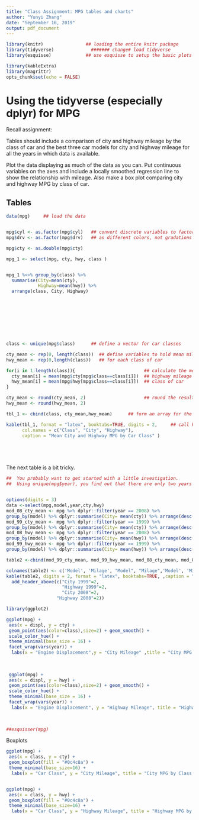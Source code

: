 ---
title: "Class Assignment: MPG tables and charts"
author: "Yunyi Zhang"
date: "September 16, 2019"
output: pdf_document
---

```{r setup, include=FALSE}
library(knitr)                ## loading the entire knitr package
library(tidyverse)              ####### change# load tidyverse
library(esquisse)             ## use esquisse to setup the basic plots

library(kableExtra)
library(magrittr)
opts_chunk$set(echo = FALSE)
```

# Using the tidyverse (especially dplyr) for MPG

Recall assignment:

Tables should include a comparison of city and highway mileage by the class of car and the best three car models for city and highway mileage for all the years in which data is available.  

Plot the data displaying as much of the data as you can. Put continuous variables on the axes and include a locally smoothed regression line to show the relationship with mileage.  Also make a box plot comparing city and highway MPG by class of car.  


## Tables




```{r}

data(mpg)     ## load the data


mpg$cyl <- as.factor(mpg$cyl)   ## convert discrete variables to factors so that they plot
mpg$drv <- as.factor(mpg$drv)   ## as different colors, not gradations of one color

mpg$cty <- as.double(mpg$cty)

mpg_1 <- select(mpg, cty, hwy, class )


mpg_1 %<>% group_by(class) %>% 
  summarise(City=mean(cty),
            Highway=mean(hwy)) %>% 
  arrange(class, City, Highway) 








                                
class <- unique(mpg$class)      ## define a vector for car classes

cty_mean <- rep(0, length(class))  ## define variables to hold mean mileage
hwy_mean <- rep(0,length(class))   ## for each class of car

for(i in 1:length(class)){                          ## calculate the mean city and 
  cty_mean[i] = mean(mpg$cty[mpg$class==class[i]])  ## highway mileage for each 
  hwy_mean[i] = mean(mpg$hwy[mpg$class==class[i]])  ## class of car
}

cty_mean <- round(cty_mean, 2)                      ## round the results to 2 decimal pla
hwy_mean <- round(hwy_mean, 2)

tbl_1 <- cbind(class, cty_mean,hwy_mean)      ## form an array for the table

kable(tbl_1, format = "latex", booktabs=TRUE, digits = 2,     ## call kable to make the table
      col.names = c("Class", "City", "Highway"), 
      caption = "Mean City and Highway MPG by Car Class" )      






```


The next table is a bit tricky. 



```{r}

##  You probably want to get started with a little investigation. 
##  Using unique(mpg$year), you find out that there are only two years - 1999, 2008.


options(digits = 3)
data <-select(mpg,model,year,cty,hwy)
mod_08_cty_mean <- mpg %>% dplyr::filter(year == 2008) %>%
group_by(model) %>% dplyr::summarise(City= mean(cty)) %>% arrange(desc(City)) %>%   head(3)
mod_99_cty_mean <- mpg %>% dplyr::filter(year == 1999) %>%
group_by(model) %>% dplyr::summarise(City= mean(cty)) %>% arrange(desc(City)) %>%   head(3)
mod_08_hwy_mean <- mpg %>% dplyr::filter(year == 2008) %>%
group_by(model) %>% dplyr::summarise(City= mean(hwy)) %>% arrange(desc(City)) %>%   head(3)
mod_99_hwy_mean <- mpg %>% dplyr::filter(year == 1999) %>%
group_by(model) %>% dplyr::summarise(City= mean(hwy)) %>% arrange(desc(City)) %>%   head(3)

table2 <-cbind(mod_99_cty_mean, mod_99_hwy_mean, mod_08_cty_mean, mod_08_hwy_mean)

colnames(table2) <- c('Model', 'Milage', "Model", "Milage",'Model', 'Milage',"Model", "Milage")
kable(table2, digits = 2, format = "latex", booktabs=TRUE, ,caption = "Top 3 MPG Performing Cars: 1999, 2008") %>% kable_styling() %>%
  add_header_above(c("City 1999"=2, 
                     "Highway 1999"=2,
                     "City 2008"=2,
                   "Highway 2008"=2))

```




```{r}





library(ggplot2)

ggplot(mpg) +
 aes(x = displ, y = cty) +
 geom_point(aes(color=class),size=2) + geom_smooth() +
 scale_color_hue() +
 theme_minimal(base_size = 16) +
 facet_wrap(vars(year)) + 
  labs(x = "Engine Displacement",y = "City Mileage" ,title = "City MPG by Class of Car: 1999, 2008")
 
 
 
 ggplot(mpg) +
 aes(x = displ, y = hwy) +
 geom_point(aes(color=class),size=2) + geom_smooth() +
 scale_color_hue() +
 theme_minimal(base_size = 16) +
 facet_wrap(vars(year)) + 
  labs(x = "Engine Displacement", y = "Highway Mileage", title = "Highway MPG by Class of Car: 1999, 2008")
 
 

##esquisser(mpg)

```

Boxplots

```{r}



ggplot(mpg) +
 aes(x = class, y = cty) +
 geom_boxplot(fill = "#0c4c8a") +
 theme_minimal(base_size=16) +
  labs(x = "Car Class", y = "City Mileage", title = "City MPG by Class of Car: 1999, 2008")


ggplot(mpg) +
 aes(x = class, y = hwy) +
 geom_boxplot(fill = "#0c4c8a") +
 theme_minimal(base_size=16) +
  labs(x = "Car Class", y = "Highway Mileage", title = "Highway MPG by Class of Car: 1999, 2008")





```


